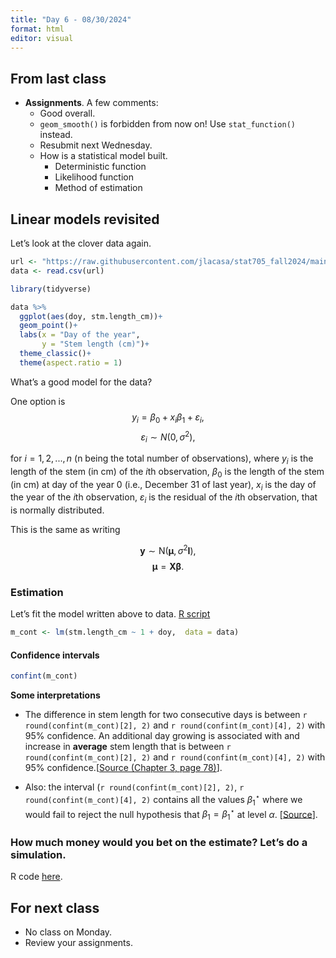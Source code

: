 ```yaml
---
title: "Day 6 - 08/30/2024"
format: html
editor: visual
---
```


## From last class
- **Assignments**. A few comments:  
  - Good overall.  
  - `geom_smooth()` is forbidden from now on! Use `stat_function()` instead.  
  - Resubmit next Wednesday. 
  - How is a statistical model built.
    - Deterministic function
    - Likelihood function
    - Method of estimation
  
## Linear models revisited  

Let's look at the clover data again. 

```r
url <- "https://raw.githubusercontent.com/jlacasa/stat705_fall2024/main/classes/data/lotus_hw1.csv"
data <- read.csv(url)
```

```r
library(tidyverse)
```

```r
data %>% 
  ggplot(aes(doy, stm.length_cm))+
  geom_point()+
  labs(x = "Day of the year", 
       y = "Stem length (cm)")+
  theme_classic()+
  theme(aspect.ratio = 1)
```

What's a good model for the data?  

One option is 
$$y_i = \beta_0 + x_i \beta_1 + \varepsilon_i, $$
$$\varepsilon_i \sim N(0, \sigma^2),$$

for $i = 1, 2, ..., n$ (n being the total number of observations), where $y_i$ is the length of the stem (in cm) of the $i$th observation, $\beta_0$ is the length of the stem (in cm) at day of the year 0 (i.e., December 31 of last year), $x_i$ is the day of the year of the $i$th observation, $\varepsilon_i$ is the residual of the $i$th observation, that is normally distributed. 

This is the same as writing  

$$\mathbf{y} \sim \text{N}(\boldsymbol{\mu}, \sigma^2\mathbf{I}),$$
$$\boldsymbol{\mu}=\mathbf{X}\boldsymbol{\beta}.$$

### Estimation  

Let's fit the model written above to data. [R script](https://github.com/jlacasa/stat705_fall2024/blob/main/classes/in_class_code/day6_estimation_example.Rmd)

```r
m_cont <- lm(stm.length_cm ~ 1 + doy,  data = data)
```

#### Confidence intervals  

```r
confint(m_cont)
```

**Some interpretations**  

- The difference in stem length for two consecutive days is between `r round(confint(m_cont)[2], 2)` and `r round(confint(m_cont)[4], 2)` with 95\% confidence. 
An additional day growing is associated with and increase in **average** stem length that is between `r round(confint(m_cont)[2], 2)` and `r round(confint(m_cont)[4], 2)` with 95\% confidence.[[Source (Chapter 3, page 78)](https://www.routledge.com/Understanding-Regression-Analysis-A-Conditional-Distribution-Approach/Westfall-Arias/p/book/9780367493516?srsltid=AfmBOoqnIcDRh-a5BdDe-WJfoKZRLmZd5sCEf8P52su9Jm3rLo28gRO3)].  

- Also: the interval (`r round(confint(m_cont)[2], 2)`, `r round(confint(m_cont)[4], 2)` contains all the values $\beta_1^{\star}$ where we would fail to reject the null hypothesis that $\beta_1 = \beta_1^{\star}$ at level $\alpha$. [[Source](https://doi.org/10.1890/13-0590.1)].  



### How much money would you bet on the estimate? Let's do a simulation.  
R code [here](https://github.com/jlacasa/stat705_fall2024/blob/main/classes/in_class_code/day5_simulation_example.qmd).  

## For next class  

- No class on Monday.  
- Review your assignments.

